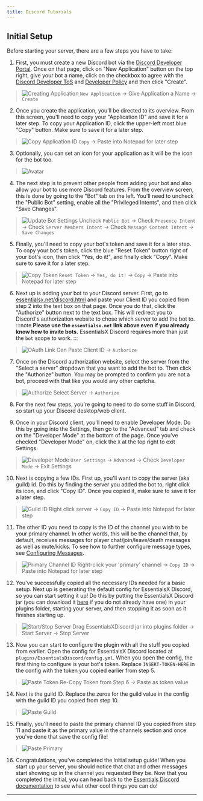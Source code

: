 ```yaml
---
title: Discord Tutorials
---
```


## Initial Setup

Before starting your server, there are a few steps you have to take:

1. First, you must create a new Discord bot via the [Discord Developer Portal](https://discord.com/developers/applications/).
Once on that page, click on "New Application" button on the top right, give your bot a name, click on the checkbox to agree with the [Discord Developer ToS](https://discord.com/developers/docs/policies-and-agreements/developer-terms-of-service/) and [Developer Policy](https://discord.com/developers/docs/policies-and-agreements/developer-policy/) and then click "Create".
> ![Creating Application](../../static/img/discord/create-app.gif)
> `New Application` -> Give Application a Name -> `Create`

2. Once you create the application, you'll be directed to its overview.
From this screen, you'll need to copy your "Application ID" and save it for a later step. To copy your Application ID, click the upper-left most blue "Copy" button. Make sure to save it for a later step.
> ![Copy Application ID](../../static/img/discord/copy-client-id.gif)
> `Copy` -> Paste into Notepad for later step

3. Optionally, you can set an icon for your application as it will be the icon for the bot too.
> ![Avatar](../../static/img/discord/avatar.png)

4. The next step is to prevent other people from adding your bot and also allow your bot to use more Discord features.
From the overview screen, this is done by going to the "Bot" tab on the left.
You'll need to uncheck the "Public Bot" setting, enable all the "Privileged Intents", and then click "Save Changes".
> ![Update Bot Settings](../../static/img/discord/disable-public.gif)
> Uncheck `Public Bot` -> Check `Presence Intent` -> Check `Server Members Intent` -> Check `Message Content Intent` -> `Save Changes`

5. Finally, you'll need to copy your bot's token and save it for a later step. To copy your bot's token, click the blue "Reset Token" button right of your bot's icon, then click "Yes, do it!", and finally click "Copy". Make sure to save it for a later step.
> ![Copy Token](../../static/img/discord/copy-token.gif)
> `Reset Token` -> `Yes, do it!` -> `Copy` -> Paste into Notepad for later step

6. Next up is adding your bot to your Discord server. First, go to [essentialsx.net/discord.html](https://essentialsx.net/discord.html)
and paste your Client ID you copied from step 2 into the text box on that page. Once you do that, click
the "Authorize" button next to the text box. This will redirect you to Discord's authorization website
to chose which server to add the bot to.
:::note
**Please use the `essentialsx.net` link above even if you already know how
to invite bots.** EssentialsX Discord requires more than just the `bot` scope to work.
:::
> ![OAuth Link Gen](../../static/img/discord/auth.gif)
> Paste Client ID -> `Authorize`

7. Once on the Discord authorization website, select the server from the "Select a server" dropdown
that you want to add the bot to. Then click the "Authorize" button. You may be prompted to confirm
you are not a bot, proceed with that like you would any other captcha.
> ![Authorize](../../static/img/discord/add-bot.gif)
> Select Server -> `Authorize`

8. For the next few steps, you're going to need to do some stuff in Discord, so start up your Discord desktop/web client.

9. Once in your Discord client, you'll need to enable Developer Mode. Do this by going into the
Settings, then go to the "Advanced" tab and check on the "Developer Mode" at the bottom of the
page. Once you've checked "Developer Mode" on, click the `X` at the top right to exit Settings.
> ![Developer Mode](../../static/img/discord/dev-mode.gif)
> `User Settings` -> `Advanced` -> Check `Developer Mode` -> Exit Settings

10. Next is copying a few IDs. First up, you'll want to copy the server (aka guild) id. Do this by
finding the server you added the bot to, right click its icon, and click "Copy ID". Once you copied
it, make sure to save it for a later step.
> ![Guild ID](../../static/img/discord/guild-id.gif)
> Right click server -> `Copy ID` -> Paste into Notepad for later step

11. The other ID you need to copy is the ID of the channel you wish to be your primary channel.
In other words, this will be the channel that, by default, receives messages for player chat/join/leave/death
messages as well as mute/kicks. To see how to further configure message types, see [Configuring Messages](#configuring-messages).
> ![Primary Channel ID](../../static/img/discord/prim-id.gif)
> Right-click your 'primary' channel -> `Copy ID` -> Paste into Notepad for later step

12. You've successfully copied all the necessary IDs needed for a basic setup. Next up is generating the
default config for EssentialsX Discord, so you can start setting it up! Do this by putting the
EssentialsX Discord jar (you can download it [here](https://essentialsx.net/downloads.html) if you do not
already have one) in your plugins folder, starting your server, and then stopping it as soon as it finishes
starting up.
> ![Start/Stop Server](../../static/img/discord/start-stop.gif)
> Drag EssentialsXDiscord jar into plugins folder -> Start Server -> Stop Server

13. Now you can start to configure the plugin with all the stuff you copied from earlier. Open the config
for EssentialsX Discord located at `plugins/EssentialsDiscord/config.yml`. When you open the config, the
first thing to configure is your bot's token. Replace `INSERT-TOKEN-HERE` in the config with the token you
copied earlier from step 5.
> ![Paste Token](../../static/img/discord/paste-token.gif)
> Re-Copy Token from Step 6 -> Paste as token value

14. Next is the guild ID. Replace the zeros for the guild value in the config with the guild ID you copied
from step 10.
> ![Paste Guild](../../static/img/discord/paste-guild.gif)

15. Finally, you'll need to paste the primary channel ID you copied from step 11 and paste it as the
primary value in the channels section and once you've done that save the config file!
> ![Paste Primary](../../static/img/discord/paste-prim.gif)

16. Congratulations, you've completed the initial setup guide! When you start up your server, you should
notice that chat and other messages start showing up in the channel you requested they be. Now that you
completed the initial, you can head back to the [Essentials Discord documentation](../../modules/discord) to see what other cool
things you can do!

---
